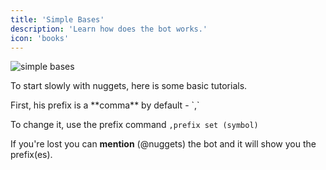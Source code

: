 ```yaml
---
title: 'Simple Bases'
description: 'Learn how does the bot works.'
icon: 'books'
---
```


<img src="/images/simplebases.png" alt="simple bases" className="banner-image" />


To start slowly with nuggets, here is some basic tutorials.

<Info>
  First, his prefix is a **comma** by default - `,`

  To change it, use the prefix command `,prefix set (symbol)`
</Info>

If you're lost you can **mention** (@nuggets) the bot and it will show you the prefix(es). 